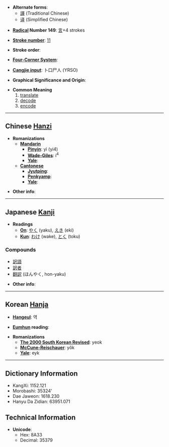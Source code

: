 * '''Alternate forms''':
** [[譯]] (Traditional Chinese)
** [[译]] (Simplified Chinese)

* '''[[Wiktionary:Chinese radical index| Radical]] Number 149''': [[Wiktionary:Chinese radical index 言|言]]+4 strokes

* '''[[Wiktionary:Chinese total strokes index|Stroke number]]''': [[Wiktionary:Chinese total strokes index 11|11]]

* '''Stroke order''': 

* '''[[Wiktionary:Chinese four corner index|Four-Corner System]]''': 

* '''[[Wiktionary:Chinese Cangjie index|Cangjie input]]''': 卜口尸人 (YRSO)

* '''Graphical Significance and Origin''': 

* '''Common Meaning'''
*#[[translate]]
*# [[decode]]
*# [[encode]]

----

== Chinese [[Hanzi]] ==

* '''Romanizations'''
** '''[[Mandarin]]'''
*** '''[[Pinyin]]''': yì (yi4)
*** '''[[Wade-Giles]]''': i<sup>4</sup>
*** '''[[Yale]]''': 
** '''[[Cantonese]]'''
*** '''[[Jyutping]]''':
*** '''[[Penkyamp]]''': 
*** '''[[Yale]]''': 

* '''Other info''': 

----

== Japanese [[Kanji]] ==

* '''Readings'''
** '''[[On]]''': [[やく]] (yaku), [[えき]] (eki)
** '''[[Kun]]''': [[わけ]] (wake), [[とく]] (toku)

===Compounds===
*[[訳語]]
*[[訳者]]
* [[翻訳]] (ほんやく, hon-yaku)

* '''Other info''':  

----

== Korean [[Hanja]] ==

* '''[[Hangeul]]''': 역

* '''[[Eumhun]] reading''': 

* '''Romanizations'''
** '''[[The 2000 South Korean Revised Romanization|The 2000 South Korean Revised]]''': yeok
** '''[[McCune-Reischauer]]''': yŏk
** '''[[Yale]]''': eyk

----

== Dictionary Information ==

* KangXi: 1152.121
* Morobashi: 35324'
* Dae Jaweon: 1618.230
* Hanyu Da Zidian: 63951.071

== Technical Information ==

* '''Unicode''':
** Hex: 8A33
** Decimal: 35379